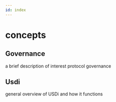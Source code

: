 ```yaml
---
id: index
---
```


# concepts 

## Governance

a brief description of interest protocol governance

## Usdi

general overview of USDi and how it functions

<DocCardList items={useCurrentSidebarCategory().items}/>
